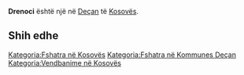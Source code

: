 {{Fshat në 
 | Emri                = Drenoci
 | EmriAlt                = 
 | NAME_SHORT_FORM=      
 | NAME_GENERIC=      
 | NAME_SORT_NAME_RO=      DRENOCI
 | FULL_NAME_RO = Drenoci
 | FULL_NAME_ND_RO=Drenoci
 | SORT_NAME_RG=DRENOCI
 | FULL_NAME_RG=Drenoci
 | FULL_NAME_ND_RG=Drenoci
 | SRP_NAME_SHORT_FORM=      
 | SRP_NAME_GENERIC=      
 | SRP_NAME_SORT_NAME_RO=      
 | SRP_FULL_NAME_RO = 
 | SRP_FULL_NAME_ND_RO=
 | SRP_SORT_NAME_RG=
 | SRP_FULL_NAME_RG=
 | SRP_FULL_NAME_ND_RG=
 | Emri (Rasa dhanore) = 
 | Figura              = 
 | Shteti              = Kosovo
 | Komuna              = Deçan
 | Kodi postar         = 
 | Sipërfaqja          = 

 | Popullsia           = 

 | Regj. i popullsisë  = 
 | Dend. e popullsisë  = 
 | Faqja zyrtare       = 
 <!--- Koordinatat ----> 
 | Gjerësia            = 42.515556
 | Gjatësia            = 20.292222
 | Lartësia            = 
}}
'''Drenoci''' është një [[]] në [[Deçan]] të [[Kosovës]].

<!-- == Gjeografia == -->
<!-- == Historia == -->
<!-- == Demografia == -->
== Shih edhe ==
{{Komuna Deçan}}
{{Kosovo-Administrata-Cung}}

[[Kategoria:Fshatra në Kosovës]]
[[Kategoria:Fshatra në Kommunes Deçan]]
[[Kategoria:Vendbanime në Kosovës]]
